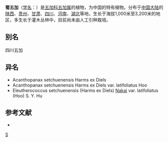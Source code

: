 {{Speciesbox 
| genus = Eleutherococcus
| species = setchuenensis
| authority = Harms
| subdivision_ranks =[[变种|变种]]
| subdivision =
* 蜀五加 ''E. s.'' var. ''setchuenensis''
* [[阔叶蜀五加|阔叶蜀五加]] ''E. s.'' var. ''latifoliatus''
}}

'''蜀五加'''（[[学名|学名]]：{{lang|la|''Eleutherococcus setchuenensis''}}）是[[五加科|五加科]][[五加属|五加属]]的植物，为中国的特有植物。分布于[[中国大陆|中国大陆]]的[[陕西|陕西]]、[[贵州|贵州]]、[[甘肃|甘肃]]、[[四川|四川]]、[[河南|河南]]、[[湖北|湖北]]等地，生长于海拔1,000米至3,200米的地区，多生长于灌木丛林中，目前尚未由人工引种栽培。

== 别名 ==
四川五加

== 异名 ==
* Acanthopanax setchuenensis Harms ex Diels
* Acanthopanax setchuenensis Harms ex Diels var. latifoliatus Hoo
* Eleutherococcus setchuenensis (Harms ex Diels) [[中井猛之进|Nakai]] var. latifoliatus (Hoo) S. Y. Hu

== 参考文献 ==
<div class="references-small">
* {{cite web| url =http://www.bioinfo.cn/db05/KmzwSpecies.php?action=view&id=1269| title =蜀五加（原变种）| work =《中国高等植物数据库全库》| publisher =中国科学院微生物研究所| author =昆明植物研究所| accessdate =2009-02-22| deadurl =yes| archiveurl =https://web.archive.org/web/20160305012340/http://www.bioinfo.cn/db05/KmzwSpecies.php?action=view&id=1269| archivedate =2016-03-05| df =}}
</div>
{{Taxonbar|from=Q15225395}}

[[Category:五加属|S]]


{{Apiales-stub}}